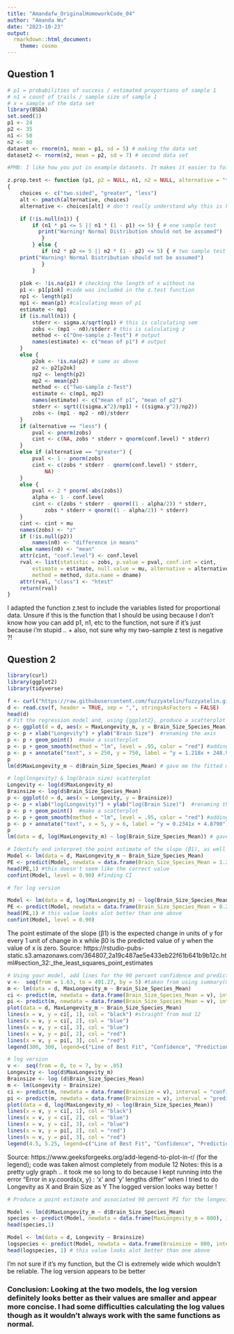 ```yaml
---
title: "Amandafw_OriginalHomeworkCode_04"
author: "Amanda Wu"
date: "2023-10-23"
output: 
  rmarkdown::html_document:
    theme: cosmo
---
```



## Question 1

```r
# p1 = probabilities of success / estimated proportions of sample 1 
# n1 = count of trails / sample size of sample 1
# x = sample of the data set 
library(BSDA)
set.seed(1)
p1 <- 24
p2 <- 35
n1 <- 50
n2 <- 80
dataset <- rnorm(n1, mean = p1, sd = 5) # making the data set
dataset2 <- rnorm(n2, mean = p2, sd = 7) # second data set

#PMB: I like how you put in example datasets. It makes it easier to follow/ understand.

z.prop.test <- function (p1, p2 = NULL, n1, n2 = NULL, alternative = "two.sided", p0, conf.level = 0.95)  # function was written from the information in the instructions and entering z.test on console
{
    choices <- c("two.sided", "greater", "less")
    alt <- pmatch(alternative, choices)
    alternative <- choices[alt] # don't really understand why this is here but it was shown when you enter z.test on console

    if (!is.null(n1)) {
        if (n1 * p1 <= 5 || n1 * (1 - p1) <= 5) { # one sample test
          print("Warning! Normal Distribution should not be assumed")
           }
        } else {
           if (n2 * p2 <= 5 || n2 * (1 - p2) <= 5) { # two sample test
    print("Warning! Normal Distribution should not be assumed")
           }
        }
    
    p1ok <- !is.na(p1) # checking the length of x without na 
    p1 <- p1[p1ok] #code was included in the z.test function
    np1 <- length(p1)
    mp1 <- mean(p1) #calculating mean of p1
    estimate <- mp1
    if (is.null(n1)) {
        stderr <- sigma.x/sqrt(np1) # this is calculating sem
        zobs <- (mp1 - n0)/stderr # this is calculating z
        method <- c("One-sample z-Test") # output
        names(estimate) <- c("mean of p1") # output
    }
    else {
        p2ok <- !is.na(p2) # same as above
        p2 <- p2[p2ok]
        np2 <- length(p2)
        mp2 <- mean(p2)
        method <- c("Two-sample z-Test")
        estimate <- c(mp1, mp2)
        names(estimate) <- c("mean of p1", "mean of p2")
        stderr <- sqrt(((sigma.x^2)/np1) + ((sigma.y^2)/np2))
        zobs <- (mp1 - mp2 - n0)/stderr
    }
    if (alternative == "less") { 
        pval <- pnorm(zobs)
        cint <- c(NA, zobs * stderr + qnorm(conf.level) * stderr) 
    }
    else if (alternative == "greater") {
        pval <- 1 - pnorm(zobs)
        cint <- c(zobs * stderr - qnorm(conf.level) * stderr, 
            NA)
    }
    else {
        pval <- 2 * pnorm(-abs(zobs))
        alpha <- 1 - conf.level
        cint <- c(zobs * stderr - qnorm((1 - alpha/2)) * stderr, 
            zobs * stderr + qnorm((1 - alpha/2)) * stderr)
    }
    cint <- cint + mu
    names(zobs) <- "z"
    if (!is.null(p2)) 
        names(n0) <- "difference in means"
    else names(n0) <- "mean"
    attr(cint, "conf.level") <- conf.level
    rval <- list(statistic = zobs, p.value = pval, conf.int = cint, 
        estimate = estimate, null.value = mu, alternative = alternative, 
        method = method, data.name = dname)
    attr(rval, "class") <- "htest"
    return(rval)
}

```
I adapted the function z.test to include the variables listed for proportional data. Unsure if this is the function that I should be using because I don't know how you can add p1, n1, etc to the function, not sure if it's just because i'm stupid .. 
  + also, not sure why my two-sample z test is negative ?! 
  
<!-- PMB: This code looks super good. I think it's a normal thing to see a negative z score. Just means it's below the mean I think. I think you did add p1, n1 to the fuction no? They are definitely in there. -->

    
## Question 2
    
```r
library(curl)
library(ggplot2)
library(tidyverse)

f <- curl("https://raw.githubusercontent.com/fuzzyatelin/fuzzyatelin.github.io/master/AN588_Fall23/KamilarAndCooperData.csv") #pulling the data into R
d <- read.csv(f, header = TRUE, sep = ",", stringsAsFactors = FALSE)
head(d)
# Fit the regression model and, using {ggplot2}, produce a scatterplot with the fitted line superimposed upon the data. Append the the fitted model equation to your plot (HINT: use the function geom_text()).
p <- ggplot(d = d, aes(x = MaxLongevity_m, y = Brain_Size_Species_Mean))
p <- p + xlab("Longevity") + ylab("Brain Size")  #renaming the axis
p <- p + geom_point()  #make a scatterplot
p <- p + geom_smooth(method = "lm", level = .95, color = "red") #adding regression lines
p <- p + annotate("text", x = 250, y = 750, label = "y = 1.218x + 248.952") #using annotate after Lily told me about the function since geom_text didn't work 
p
lm(d$MaxLongevity_m ~ d$Brain_Size_Species_Mean) # gave me the fitted model equation 

# log(longevity) & log(brain size) scatterplot
Longevity <- log(d$MaxLongevity_m)
Brainsize <- log(d$Brain_Size_Species_Mean)
p <- ggplot(d = d, aes(x = Longevity, y = Brainsize))
p <- p + xlab("log(Longevity)") + ylab("log(Brain Size)")  #renaming the axis
p <- p + geom_point()  #make a scatterplot
p <- p + geom_smooth(method = "lm", level = .95, color = "red") #adding regression lines
p <- p + annotate("text", x = 5, y = 6, label = "y = 0.2341x + 4.8790") 
p
lm(data = d, log(MaxLongevity_m) ~ log(Brain_Size_Species_Mean)) # gave me the fitted model equation 
```

<!-- PMB: These graphs look great. Well done. No notes! -->

```r
# Identify and interpret the point estimate of the slope (β1), as well as the outcome of the test associated with the hypotheses H0: β1 = 0; HA: β1 ≠ 0. Also, find a 90 percent CI for the slope (β1) parameter.
Model <- lm(data = d, MaxLongevity_m ~ Brain_Size_Species_Mean)
PE <- predict(Model, newdata = data.frame(Brain_Size_Species_Mean = 1.218), interval = "prediction", level = 0.90)
head(PE,1) #this doesn't seem like the correct value
confint(Model, level = 0.90) #finding CI

# for log version

Model <- lm(data = d, log(MaxLongevity_m) ~ log(Brain_Size_Species_Mean))
PE <- predict(Model, newdata = data.frame(Brain_Size_Species_Mean = 0.2341), interval = "prediction", level = 0.90)
head(PE,1) # this value looks alot better than one above
confint(Model, level = 0.90) 
```

<!-- PMB: These all look right to me. (Aka I got the same things) -->

The point estimate of the slope (β1) is the expected change in units of y for every 1 unit of change in x while β0 is the predicted value of y when the value of x is zero.
Source: https://rstudio-pubs-static.s3.amazonaws.com/364807_2a19c487ae5e433eb22f61b641b9b12c.html#section_32:_the_least_squares_point_estimates 
<!-- PMB: You could embed this source to a word if you want like: word[url] -->

```r
# Using your model, add lines for the 90 percent confidence and prediction interval bands on the plot and add a legend to differentiate between the lines.
v <-  seq(from = 1.63, to = 491.27, by = 5) #taken from using summary(m) ?
m <- lm(data = d, MaxLongevity_m ~ Brain_Size_Species_Mean)
ci <- predict(m, newdata = data.frame(Brain_Size_Species_Mean = v), interval = "confidence", level = 0.95) #straight from mod 12 
pi <- predict(m, newdata = data.frame(Brain_Size_Species_Mean = v), interval = "prediction", level = 0.95) 
plot(data = d, MaxLongevity_m ~ Brain_Size_Species_Mean)
lines(x = v, y = ci[, 1], col = "black") #straight from mod 12 
lines(x = v, y = ci[, 2], col = "blue")
lines(x = v, y = ci[, 3], col = "blue")
lines(x = v, y = pi[, 2], col = "red")
lines(x = v, y = pi[, 3], col = "red")
legend(300, 300, legend=c("Line of Best Fit", "Confidence", "Prediction"), fill = c("black", "blue","red")) 

# log version
v <-  seq(from = 0, to = 7, by = .05) 
Longevity <- log(d$MaxLongevity_m)
Brainsize <- log (d$Brain_Size_Species_Mean)
m <- lm(Longevity ~ Brainsize)
ci <- predict(m, newdata = data.frame(Brainsize = v), interval = "confidence", level = 0.95)
pi <- predict(m, newdata = data.frame(Brainsize = v), interval = "prediction", level = 0.95)
plot(data = d, log(MaxLongevity_m) ~ log(Brain_Size_Species_Mean))
lines(x = v, y = ci[, 1], col = "black")
lines(x = v, y = ci[, 2], col = "blue")
lines(x = v, y = ci[, 3], col = "blue")
lines(x = v, y = pi[, 2], col = "red")
lines(x = v, y = pi[, 3], col = "red")
legend(4.5, 5.25, legend=c("Line of Best Fit", "Confidence", "Prediction"), fill = c("black", "blue","red"))
```

<!-- PMB: These are again, incredibly well done. I also struggled with the lengths differing. I still couldn't figure out how to do the log one so I am very impressed. It was super smart of you to use v = seq(). I should do that too to take care of the issue. -->

Source: https://www.geeksforgeeks.org/add-legend-to-plot-in-r/ (for the legend); code was taken almost completely from module 12
Notes: this is a pretty ugly graph .. it took me so long to do because I kept running into the error "Error in xy.coords(x, y) : 'x' and 'y' lengths differ" when I tried to do Longevity as X and Brain Size as Y
The logged version looks way better !


```r
# Produce a point estimate and associated 90 percent PI for the longevity of a species whose brain weight is 800 gm. Do you trust the model to predict observations accurately for this value of the explanatory variable? Why or why not?

Model <- lm(d$MaxLongevity_m ~ d$Brain_Size_Species_Mean)
species <- predict(Model, newdata = data.frame(MaxLongevity_m = 800), interval = "prediction", level = 0.90)
head(species,1)

Model <- lm(data = d, Longevity ~ Brainsize)
logspecies <- predict(Model, newdata = data.frame(Brainsize = 800, interval = "prediction", level = 0.90))
head(logspecies, 1) # this value looks alot better than one above
```
I'm not sure if it's my function, but the CI is extremely wide which wouldn't be reliable. The log version appears to be better

### Conclusion: Looking at the two models, the log version definitely looks better as their values are smaller and appear more concise. I had some difficulties calculating the log values though as it wouldn't always work with the same functions as normal. 


<!-- PMB: I pretty much came to these same conclusions. I felt the CIs were too far apart to be reliable and that the log version was slightly better. -->

<!-- Final thoughts: To be honest, I think this looks amazing. The areas where I really struggled (creating the graphs with the prediction lines), you made look easy! I think using base R code was the way to go for that. I tried using ggplot, but I think got in over my head. Seriously, I think you have a great understanding of this assignment and I am thoroughly impressed. The only really feedback I have is you could tidy up your commentary by embedding links in words, bolding or italizing things, and maybe choosing a fun theme with a table on contents. Seriously, well done Amanda!!!! -->





